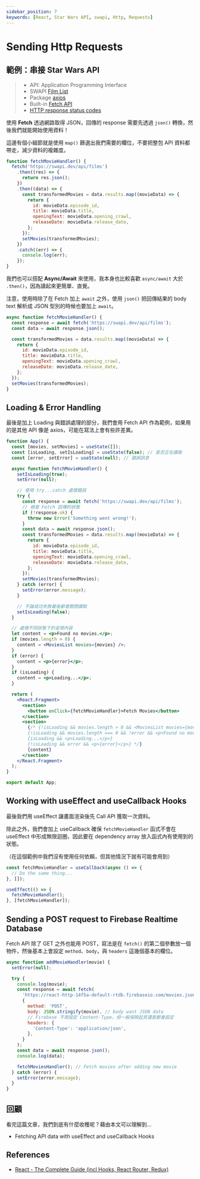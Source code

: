 ```yaml
---
sidebar_position: 7
keywords: [React, Star Wars API, swapi, Http, Requests]
---
```


# Sending Http Requests

## 範例：串接 Star Wars API

> - API: Application Programming Interface
> - SWAPI [Film List](https://swapi.dev/api/films)
> - Package [axios](https://github.com/axios/axios)
> - Built-in [Fetch API](https://developer.mozilla.org/zh-TW/docs/Web/API/Fetch_API/Using_Fetch)
> - [HTTP response status codes](https://developer.mozilla.org/en-US/docs/Web/HTTP/Status)

使用 **Fetch** 透過網路取得 JSON，回傳的 response 需要先透過 `json()` 轉換，然後我們就能開始使用資料！

這邊有個小細節就是使用 `map()` 篩選出我們需要的欄位，不要把整包 API 資料都帶走，減少資料的複雜度。

```jsx
function fetchMovieHandler() {
  fetch('https://swapi.dev/api/films')
    .then((res) => {
      return res.json();
    })
    .then((data) => {
      const transformedMovies = data.results.map((movieData) => {
        return {
          id: movieData.episode_id,
          title: movieData.title,
          openingText: movieData.opening_crawl,
          releaseDate: movieData.release_date,
        };
      });
      setMovies(transformedMovies);
    })
    .catch((err) => {
      console.log(err);
    });
}
```

我們也可以搭配 **Async/Await** 來使用，我本身也比較喜歡 `async/await` 大於 `.then()`，因為讀起來更簡單、直覺。

注意，使用時除了在 Fetch 加上 `await` 之外，使用 `json()` 把回傳結果的 body text 解析成 JSON 型別的時候也要加上 `await`。

```jsx
async function fetchMovieHandler() {
  const response = await fetch('https://swapi.dev/api/films');
  const data = await response.json();

  const transformedMovies = data.results.map((movieData) => {
    return {
      id: movieData.episode_id,
      title: movieData.title,
      openingText: movieData.opening_crawl,
      releaseDate: movieData.release_date,
    };
  });
  setMovies(transformedMovies);
}
```

## Loading & Error Handling

最後是加上 Loading 與錯誤處理的部分，我們會用 Fetch API 作為範例，如果用的是其他 API 像是 axios，可能在寫法上會有些許差異。

```jsx
function App() {
  const [movies, setMovies] = useState([]);
  const [isLoading, setIsLoading] = useState(false); // 是否正在讀取
  const [error, setError] = useState(null); // 錯誤訊息

  async function fetchMovieHandler() {
    setIsLoading(true);
    setError(null);

    // 使用 try...catch 處理錯誤
    try {
      const response = await fetch('https://swapi.dev/api/films');
      // 檢查 Fetch 回傳的狀態
      if (!response.ok) {
        throw new Error('Something went wrong!');
      }
      const data = await response.json();
      const transformedMovies = data.results.map((movieData) => {
        return {
          id: movieData.episode_id,
          title: movieData.title,
          openingText: movieData.opening_crawl,
          releaseDate: movieData.release_date,
        };
      });
      setMovies(transformedMovies);
    } catch (error) {
      setError(error.message);
    }

    // 不論成功失敗最後都會關閉讀取
    setIsLoading(false);
  }

  // 處理不同狀態下的呈現內容
  let content = <p>Found no movies.</p>;
  if (movies.length > 0) {
    content = <MoviesList movies={movies} />;
  }
  if (error) {
    content = <p>{error}</p>;
  }
  if (isLoading) {
    content = <p>Loading...</p>;
  }

  return (
    <React.Fragment>
      <section>
        <button onClick={fetchMovieHandler}>Fetch Movies</button>
      </section>
      <section>
        {/* {!isLoading && movies.length > 0 && <MoviesList movies={movies} />}
        {!isLoading && movies.length === 0 && !error && <p>Found no movies.</p>}
        {isLoading && <p>Loading...</p>}
        {!isLoading && error && <p>{error}</p>} */}
        {content}
      </section>
    </React.Fragment>
  );
}

export default App;
```

## Working with useEffect and useCallback Hooks

最後我們用 useEffect 讓畫面渲染後先 Call API 獲取一次資料。

除此之外，我們會加上 useCallback 確保 `fetchMovieHandler` 函式不會在 useEffect 中形成無限迴圈，因此要在 dependency array 放入函式內有使用到的狀態。

（在這個範例中我們沒有使用任何依賴，但其他情況下就有可能會用到）

```jsx
const fetchMovieHandler = useCallback(async () => {
  // Do the same thing...
}, []);

useEffect(() => {
  fetchMovieHandler();
}, [fetchMovieHandler]);
```

## Sending a POST request to Firebase Realtime Database

Fetch API 除了 GET 之外也能用 POST，寫法是在 `fetch()` 的第二個參數放一個物件，然後基本上會設定 `method`、`body`，與 `headers` 這幾個基本的欄位。

```jsx
async function addMovieHandler(movie) {
  setError(null);

  try {
    console.log(movie);
    const response = await fetch(
      'https://react-http-14f5a-default-rtdb.firebaseio.com/movies.json',
      {
        method: 'POST',
        body: JSON.stringify(movie), // body want JSON data
        // Firebase 不用設定 Content-Type，但一般保險起見還是都會設定
        headers: {
          'Content-Type': 'application/json',
        },
      }
    );
    const data = await response.json();
    console.log(data);

    fetchMoviesHandler(); // Fetch movies after adding new movie
  } catch (error) {
    setError(error.message);
  }
}
```

## 回顧

看完這篇文章，我們到底有什麼收穫呢？藉由本文可以理解到…

- Fetching API data with useEffect and useCallback Hooks

## References

- [React - The Complete Guide (incl Hooks, React Router, Redux)](https://www.udemy.com/course/react-the-complete-guide-incl-redux/)
